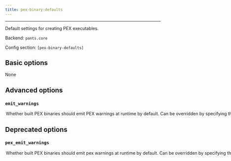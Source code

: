 ```yaml
---
title: pex-binary-defaults
---
```



---

Default settings for creating PEX executables.

Backend: <span className="color--primary">`pants.core`</span>

Config section: <span className="color--primary">`[pex-binary-defaults]`</span>

<span className={styles.options}>

## Basic options

None

## Advanced options

### `emit_warnings`

<Option
  cli_repr={`--[no-]pex-binary-defaults-emit-warnings`}
  env_repr="PANTS_PEX_BINARY_DEFAULTS_EMIT_WARNINGS"
  default_repr={`True`}
>

Whether built PEX binaries should emit PEX warnings at runtime by default. Can
be overridden by specifying the `emit_warnings` parameter of individual
`pex_binary` targets

</Option>

## Deprecated options

### `pex_emit_warnings`

<Option
  cli_repr={`--[no-]pex-binary-defaults-pex-emit-warnings`}
  env_repr="PANTS_PEX_BINARY_DEFAULTS_PEX_EMIT_WARNINGS"
  default_repr={`True`}
  removal_version="2.1.0.dev0"
  removal_hint={"Use `emit_warnings` rather than `pex_emit_warnings`."}
>

Whether built PEX binaries should emit pex warnings at runtime by default. Can
be overridden by specifying the `emit_warnings` parameter of individual
`pex_binary` targets

</Option>

</span>
